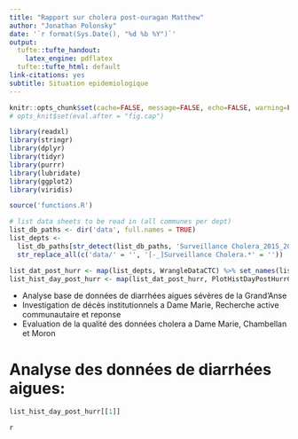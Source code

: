 ```yaml
---
title: "Rapport sur cholera post-ouragan Matthew"
author: "Jonathan Polonsky"
date: '`r format(Sys.Date(), "%d %b %Y")`'
output:
  tufte::tufte_handout:
    latex_engine: pdflatex
  tufte::tufte_html: default
link-citations: yes
subtitle: Situation epidemiologique
---
```


```r
knitr::opts_chunk$set(cache=FALSE, message=FALSE, echo=FALSE, warning=FALSE, results='asis')
# opts_knit$set(eval.after = "fig.cap")

library(readxl)
library(stringr)
library(dplyr)
library(tidyr)
library(purrr)
library(lubridate)
library(ggplot2)
library(viridis)

source('functions.R')

# list data sheets to be read in (all communes per dept)
list_db_paths <- dir('data', full.names = TRUE)
list_depts <-
  list_db_paths[str_detect(list_db_paths, 'Surveillance Cholera_2015_2016')] %>% 
  str_replace_all(c('data/' = '', '[-_]Surveillance Cholera.*' = ''))

list_dat_post_hurr <- map(list_depts, WrangleDataCTC) %>% set_names(list_depts)
list_hist_day_post_hurr <- map(list_dat_post_hurr, PlotHistDayPostHurrCTC) %>% set_names(list_depts)

```

-	Analyse base de données de diarrhées aigues sévères de la Grand’Anse
-	Investigation de décès institutionnels a Dame Marie, Recherche active communautaire et reponse
-	Evaluation de la qualité des données cholera a Dame Marie, Chambellan et Moron

# Analyse des données de diarrhées aigues:

```r
list_hist_day_post_hurr[[1]]
```

`r  `
